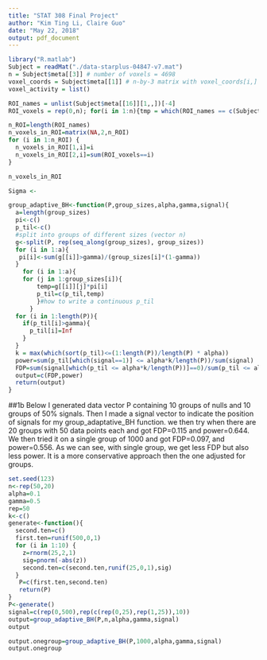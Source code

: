 ```yaml
---
title: "STAT 308 Final Project"
author: "Kim Ting Li, Claire Guo"
date: "May 22, 2018"
output: pdf_document
---
```

```r
library("R.matlab")
Subject = readMat("./data-starplus-04847-v7.mat")
n = Subject$meta[[3]] # number of voxels = 4698
voxel_coords = Subject$meta[[1]] # n-by-3 matrix with voxel_coords[i,] = (x,y,z) coordinates of voxel #i
voxel_activity = list()

ROI_names = unlist(Subject$meta[[16]][1,,])[-4]
ROI_voxels = rep(0,n); for(i in 1:n){tmp = which(ROI_names == c(Subject$meta[[17]][[i]][[1]])); if(length(tmp)>0){ROI_voxels[i]=tmp}} # ROI_voxels[i] = 0 if voxel i is not assigned to any ROI

```

```r
n_ROI=length(ROI_names)
n_voxels_in_ROI=matrix(NA,2,n_ROI)
for (i in 1:n_ROI) {
  n_voxels_in_ROI[1,i]=i
  n_voxels_in_ROI[2,i]=sum(ROI_voxels==i)
}

n_voxels_in_ROI
```

```r
Sigma <- 
```







```r
group_adaptive_BH<-function(P,group_sizes,alpha,gamma,signal){
  a=length(group_sizes)
  pi<-c()
  p_til<-c()
  #split into groups of different sizes (vector n)
  g<-split(P, rep(seq_along(group_sizes), group_sizes)) 
  for (i in 1:a){
   pi[i]<-sum(g[[i]]>gamma)/(group_sizes[i]*(1-gamma)) 
  }
    for (i in 1:a){
    for (j in 1:group_sizes[i]){
        temp=g[[i]][j]*pi[i] 
        p_til=c(p_til,temp)  
        }#how to write a continuous p_til
      }
  for (i in 1:length(P)){
    if(p_til[i]>gamma){
      p_til[i]=Inf
    }
  }
  k = max(which(sort(p_til)<=(1:length(P))/length(P) * alpha))
  power=sum(p_til[which(signal==1)] <= alpha*k/length(P))/sum(signal)
  FDP=sum(signal[which(p_til <= alpha*k/length(P))]==0)/sum(p_til <= alpha*k/length(P))
  output=c(FDP,power)
  return(output)
}
```

##1b Below I generated data vector P containing 10 groups of nulls and 10 groups of 50% signals. Then I made a signal vector to indicate the position of signals for my group_adaptative_BH function. we then try when there are 20 groups with 50 data points each and got FDP=0.115 and power=0.644. We then tried it on a single group of 1000 and got FDP=0.097, and power=0.556. As we can see, with single group, we get less FDP but also less power. It is a more conservative approach then the one adjusted for groups.
```r
set.seed(123)
n<-rep(50,20)
alpha=0.1
gamma=0.5
rep=50
k<-c()
generate<-function(){
  second.ten=c()
  first.ten=runif(500,0,1)
  for (i in 1:10) {
    z=rnorm(25,2,1)
    sig=pnorm(-abs(z))
    second.ten=c(second.ten,runif(25,0,1),sig)
  }
   P=c(first.ten,second.ten) 
   return(P)
}
P<-generate()
signal=c(rep(0,500),rep(c(rep(0,25),rep(1,25)),10))
output=group_adaptive_BH(P,n,alpha,gamma,signal)
output
```
```r
output.onegroup=group_adaptive_BH(P,1000,alpha,gamma,signal)
output.onegroup
```


